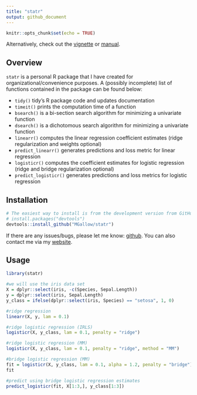 ```yaml
---
title: "statr"
output: github_document
---
```


```r
knitr::opts_chunk$set(echo = TRUE)
```

Alternatively, check out the [vignette](https://htmlpreview.github.io/?https://github.com/MGallow/statr/blob/master/Vignette.html) or [manual](https://github.com/MGallow/statr/blob/master/statr.pdf).

## Overview

`statr` is a personal R package that I have created for organizational/convenience purposes. A (possibly incomplete) list of functions contained in the package can be found below:

* `tidy()` tidy's R package code and updates documentation
* `timeit()` prints the computation time of a function
* `bsearch()` is a bi-section search algorithm for minimizing a univariate function
* `dsearch()` is a dichotomous search algorithm for minimizing a univariate function
* `linearr()` computes the linear regression coefficient estimates (ridge regularization and weights optional)
* `predict_linearr()` generates predictions and loss metric for linear regression
* `logisticr()` computes the coefficient estimates for logistic regression (ridge and bridge regularization optional)
* `predict_logisticr()` generates predictions and loss metrics for logistic regression



## Installation

```r
# The easiest way to install is from the development version from GitHub:
# install.packages("devtools")
devtools::install_github("MGallow/statr")
```

If there are any issues/bugs, please let me know: [github](https://github.com/MGallow/statr/issues). You can also contact me via my [website](http://users.stat.umn.edu/~gall0441/).

## Usage

```r
library(statr)

#we will use the iris data set
X = dplyr::select(iris, -c(Species, Sepal.Length))
y = dplyr::select(iris, Sepal.Length)
y_class = ifelse(dplyr::select(iris, Species) == "setosa", 1, 0)

#ridge regression
linearr(X, y, lam = 0.1)

#ridge logistic regression (IRLS)
logisticr(X, y_class, lam = 0.1, penalty = "ridge")

#ridge logistic regression (MM)
logisticr(X, y_class, lam = 0.1, penalty = "ridge", method = "MM")

#bridge logistic regression (MM)
fit = logisticr(X, y_class, lam = 0.1, alpha = 1.2, penalty = "bridge")
fit

#predict using bridge logistic regression estimates
predict_logisticr(fit, X[1:3,], y_class[1:3])
```
